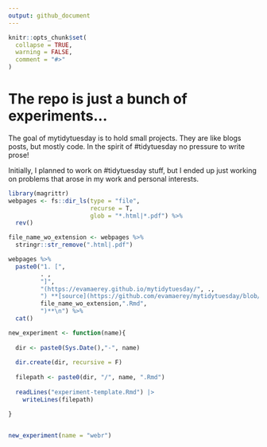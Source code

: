 ```yaml
---
output: github_document
---
```

   
<!-- README.md is generated from README.Rmd. Please edit that file --> 

  
```r
knitr::opts_chunk$set(      
  collapse = TRUE,
  warning = FALSE,
  comment = "#>"          
)        

```

# The repo is just a bunch of experiments... 
 
<!-- badges: start -->
<!-- badges: end -->  

The goal of mytidytuesday is to hold small projects.  They are like blogs posts, but mostly code.  In the spirit of #tidytuesday no pressure to write prose!  

Initially, I planned to work on #tidytuesday stuff, but I ended up just working on problems that arose in my work and personal interests.  

```r
library(magrittr)
webpages <- fs::dir_ls(type = "file", 
                       recurse = T, 
                       glob = "*.html|*.pdf") %>% 
  rev()

file_name_wo_extension <- webpages %>% 
  stringr::str_remove(".html|.pdf")

webpages %>%    
  paste0("1. [",
         . ,
         "]",
         "(https://evamaerey.github.io/mytidytuesday/", ., 
         ") **[source](https://github.com/evamaerey/mytidytuesday/blob/master/",
         file_name_wo_extension,".Rmd",
         ")**\n") %>% 
  cat()     
```
 
 


  
```r
new_experiment <- function(name){
  
  dir <- paste0(Sys.Date(),"-", name)
  
  dir.create(dir, recursive = F)
  
  filepath <- paste0(dir, "/", name, ".Rmd")
  
  readLines("experiment-template.Rmd") |> 
    writeLines(filepath)

}   


new_experiment(name = "webr")


```

